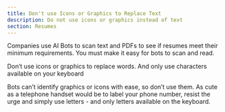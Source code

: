 ```yaml
---
title: Don't use Icons or Graphics to Replace Text
description: Do not use icons or graphics instead of text
section: Resumes
---
```


Companies use AI Bots to scan text and PDFs to see if resumes meet their minimum requirements. You must make it easy for bots to scan and read.

Don’t use icons or graphics to replace words. And only use characters available on your keyboard

Bots can’t identify graphics or icons with ease, so don’t use them. As cute as a telephone handset would be to label your phone number, resist the urge and simply use letters - and only letters available on the keyboard. 
<BackButton client:idle />